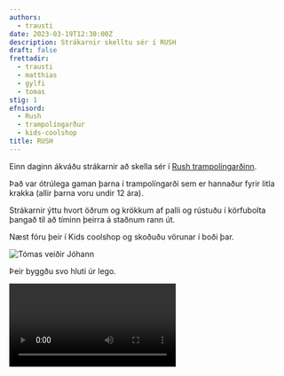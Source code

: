 ```yaml
---
authors:
  - trausti
date: 2023-03-19T12:30:00Z
description: Strákarnir skelltu sér í RUSH
draft: false
frettadir:
  - trausti
  - matthias
  - gylfi
  - tomas
stig: 1
efnisord:
  - Rush
  - trampolíngarður
  - kids-coolshop
title: RUSH
---
```


Einn daginn ákváðu strákarnir að skella sér í [Rush trampolíngarðinn](https://www.google.com/maps/place/Skopp/@64.1042337,-21.8744995,17z).

Það var ótrúlega gaman þarna í trampolíngarði sem er hannaður fyrir litla krakka (allir þarna voru undir 12 ára).

Strákarnir ýttu hvort öðrum og krökkum af palli og rústuðu í körfubolta þangað til að tíminn þeirra á staðnum rann út.

Næst fóru þeir í Kids coolshop og skoðuðu vörunar í boði þar.

![Tómas veiðir Jóhann](/static/images/faerslur/fretta-upp-vefsiduna/tomas-veidari.jpg)

Þeir byggðu svo hluti úr lego.

<Video id="PMrV8AMeUaU" />

Og enduðu á því að byggja turn

<Video id="SKW21xQHXMk" />

<Video id="W01MJLvL_cM" />

Á endanum datt turninn þeirra niður og allir voru svo sorgmæddir að liðið þurfti að skella sér heim strax á eftir þennan hræðilega atburð.
